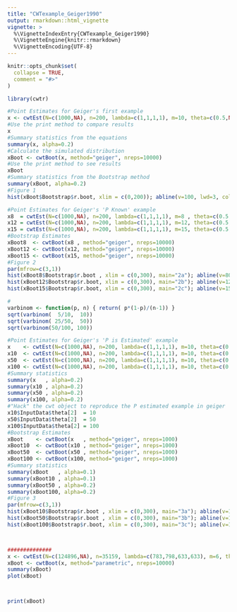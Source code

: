 ```yaml
---
title: "CWTexample_Geiger1990"
output: rmarkdown::html_vignette
vignette: >
  %\VignetteIndexEntry{CWTexample_Geiger1990}
  %\VignetteEngine{knitr::rmarkdown}
  %\VignetteEncoding{UTF-8}
---
```


```r
knitr::opts_chunk$set(
  collapse = TRUE,
  comment = "#>"
)
```

```r
library(cwtr)
```



```r
#Point Estimates for Geiger's first example
x <- cwtEst(N=c(1000,NA), n=200, lambda=c(1,1,1,1), m=10, theta=c(0.5,NA))
#Use the print method to compare results
x
#Summary statistics from the equations
summary(x, alpha=0.2)
#Calculate the simulated distribution
xBoot <- cwtBoot(x, method="geiger", nreps=10000)
#Use the print method to see results
xBoot
#Summary statistics from the Bootstrap method
summary(xBoot, alpha=0.2)
#Figure 1
hist(xBoot$Bootstrap$r.boot, xlim = c(0,200)); abline(v=100, lwd=3, col="red")

#Point Estimates for Geiger's 'P Known' example
x8  = cwtEst(N=c(1000,NA), n=200, lambda=c(1,1,1,1), m=8 , theta=c(0.5,NA))
x12 = cwtEst(N=c(1000,NA), n=200, lambda=c(1,1,1,1), m=12, theta=c(0.5,NA))
x15 = cwtEst(N=c(1000,NA), n=200, lambda=c(1,1,1,1), m=15, theta=c(0.5,NA))
#Bootstrap Estimates
xBoot8  <- cwtBoot(x8 , method="geiger", nreps=10000)
xBoot12 <- cwtBoot(x12, method="geiger", nreps=10000)
xBoot15 <- cwtBoot(x15, method="geiger", nreps=10000)
#Figure 2
par(mfrow=c(3,1))
hist(xBoot8$Bootstrap$r.boot , xlim = c(0,300), main="2a"); abline(v=80,  lwd=3, col="red")
hist(xBoot12$Bootstrap$r.boot, xlim = c(0,300), main="2b"); abline(v=120, lwd=3, col="red")
hist(xBoot15$Bootstrap$r.boot, xlim = c(0,300), main="2c"); abline(v=150, lwd=3, col="red")

#
varbinom <- function(p, n) { return( p*(1-p)/(n-1)) }
sqrt(varbinom(  5/10,  10))
sqrt(varbinom( 25/50,  50))
sqrt(varbinom(50/100, 100))

#Point Estimates for Geiger's 'P is Estimated' example
x    <- cwtEst(N=c(1000,NA), n=200, lambda=c(1,1,1,1), m=10, theta=c(0.5,NA))
x10  <- cwtEst(N=c(1000,NA), n=200, lambda=c(1,1,1,1), m=10, theta=c(0.5,0.167))
x50  <- cwtEst(N=c(1000,NA), n=200, lambda=c(1,1,1,1), m=10, theta=c(0.5,0.071))
x100 <- cwtEst(N=c(1000,NA), n=200, lambda=c(1,1,1,1), m=10, theta=c(0.5,0.050))
#Summary statistics 
summary(x   , alpha=0.2)
summary(x10 , alpha=0.2)
summary(x50 , alpha=0.2)
summary(x100, alpha=0.2)
#"Hack" the cwt object to reproduce the P estimated example in geiger
x10$InputData$theta[2]  = 10
x50$InputData$theta[2]  = 50
x100$InputData$theta[2] = 100
#Bootstrap Estimates
xBoot    <- cwtBoot(x   , method="geiger", nreps=1000)
xBoot10  <- cwtBoot(x10 , method="geiger", nreps=1000)
xBoot50  <- cwtBoot(x50 , method="geiger", nreps=1000)
xBoot100 <- cwtBoot(x100, method="geiger", nreps=1000)
#Summary statistics
summary(xBoot   , alpha=0.1)
summary(xBoot10 , alpha=0.1)
summary(xBoot50 , alpha=0.2)
summary(xBoot100, alpha=0.2)
#Figure 3
par(mfrow=c(3,1))
hist(xBoot10$Bootstrap$r.boot , xlim = c(0,300), main="3a"); abline(v=100, lwd=3, col="red")
hist(xBoot50$Bootstrap$r.boot , xlim = c(0,300), main="3b"); abline(v=100, lwd=3, col="red")
hist(xBoot100$Bootstrap$r.boot, xlim = c(0,300), main="3c"); abline(v=100, lwd=3, col="red")



##############
x <- cwtEst(N=c(124896,NA), n=35159, lambda=c(783,798,633,633), m=6, theta=c(0.018867925,102.145455))
xBoot <- cwtBoot(x, method="parametric", nreps=10000)
summary(xBoot)
plot(xBoot)



print(xBoot)




```


